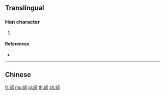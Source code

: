 {{character info/new}}
{{also|鵷}}
==Translingual==

===Han character===
{{Han char|rn=196|rad=鸟|as=08|sn=13|four=|canj=JUPYM}}

# {{defn|Han|sort=鸟08}}

====References====
* {{Han ref|kx=1505.141|hdz=74643.121|uh=9E53|ud=40531}}

----

==Chinese==
{{zh-see|鵷}}

[[fr:鹓]]
[[mg:鹓]]
[[pl:鹓]]
[[th:鹓]]
[[zh:鹓]]